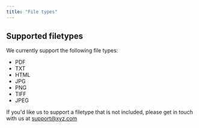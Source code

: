 ```yaml
---
title: "File types"
---
```


## Supported filetypes

We currently support the following file types:

- PDF
- TXT
- HTML
- JPG
- PNG
- TIFF
- JPEG

If you'd like us to support a filetype that is not included, please get in touch with us at support@xyz.com
